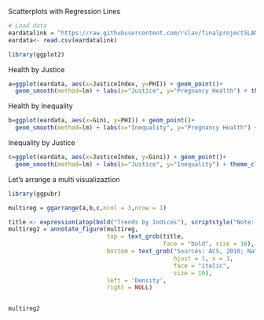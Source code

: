 Scatterplots with Regression Lines

```r
# Load data
eardatalink = "https://raw.githubusercontent.com/rslav/finalprojectSLAM/master/eardata.csv"
eardata<- read.csv(eardatalink)
```

```r
library(ggplot2)
```

Health by Justice
```r
a=ggplot(eardata, aes(x=JusticeIndex, y=PHI)) + geom_point()+
  geom_smooth(method=lm) + labs(x="Justice", y="Pregnancy Health") + theme_classic()
```

Health by Inequality
```r
b=ggplot(eardata, aes(x=Gini, y=PHI)) + geom_point()+
  geom_smooth(method=lm) + labs(x="Inequality", y="Pregnancy Health") + theme_classic()
```

Inequality by Justice
```r
c=ggplot(eardata, aes(x=JusticeIndex, y=Gini)) + geom_point()+
  geom_smooth(method=lm) + labs(x="Justice", y="Inequality") + theme_classic()
```

Let's arrange a multi visualizaztion
```r
library(ggpubr)

multireg = ggarrange(a,b,c,ncol = 3,nrow = 1)

title <- expression(atop(bold("Trends by Indices"), scriptstyle("Note: pregnancy health increases with justice and decreases with higher inequality")))
multireg2 = annotate_figure(multireg,
                            top = text_grob(title,
                                            face = "bold", size = 16),
                            bottom = text_grob("Sources: ACS, 2010; National Center for Access to Justice, 2016; CDC, 2017; Guttmacher Institute, 2014",
                                               hjust = 1, x = 1,
                                               face = "italic",
                                               size = 10),
                            left = 'Density',
                            right = NULL)


multireg2
```
